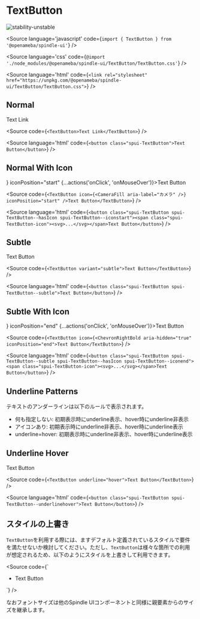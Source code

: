 
# TextButton

<Meta title="TextButton" component={TextButton} />

![stability-unstable](https://img.shields.io/badge/stability-unstable-yellow.svg)

<Source
  language='javascript'
  code={`import { TextButton } from '@openameba/spindle-ui'`}
/>

<Source
  language='css'
  code={`@import './node_modules/@openameba/spindle-ui/TextButton/TextButton.css'`}
/>

<Source
  language='html'
  code={`<link rel="stylesheet" href="https://unpkg.com/@openameba/spindle-ui/TextButton/TextButton.css">`}
/>

## Normal

<Preview withSource="open">
  <Story name="Normal">
    <TextButton {...actions('onClick', 'onMouseOver')}>Text Link</TextButton>
  </Story>
</Preview>

<Source
  code={`
<TextButton>Text Link</TextButton>
  `}
/>

<Source
  language='html'
  code={`
<button class="spui-TextButton">Text Button</button>
  `}
/>

## Normal With Icon

<Preview withSource="open">
  <Story name="NormalWithIcon">
    <TextButton icon={<CameraFill aria-label="カメラ" />} iconPosition="start" {...actions('onClick', 'onMouseOver')}>Text Button</TextButton>
  </Story>
</Preview>

<Source
  code={`
<TextButton icon={<CameraFill aria-label="カメラ" />} iconPosition="start" />Text Button</TextButton>
  `}
/>

<Source
  language='html'
  code={`
<button class="spui-TextButton spui-TextButton--hasIcon spui-TextButton--iconstart"><span class="spui-TextButton-icon"><svg>...</svg></span>Text Button</button>
  `}
/>

## Subtle

<Preview withSource="open">
  <Story name="Subtle">
    <TextButton variant="subtle" {...actions('onClick', 'onMouseOver')}>Text Button</TextButton>
  </Story>
</Preview>

<Source
  code={`
<TextButton variant="subtle">Text Button</TextButton>
  `}
/>

<Source
  language='html'
  code={`
<button class="spui-TextButton spui-TextButton--subtle">Text Button</button>
  `}
/>

## Subtle With Icon

<Preview withSource="open">
  <Story name="SubtleWithIcon">
    <TextButton variant="subtle" icon={<ChevronRightBold aria-hidden="true" />} iconPosition="end" {...actions('onClick', 'onMouseOver')}>Text Button</TextButton>
  </Story>
</Preview>

<Source
  code={`
<TextButton icon={<ChevronRightBold aria-hidden="true" iconPosition="end">Text Button</TextButton>
  `}
/>

<Source
  language='html'
  code={`
<button class="spui-TextButton spui-TextButton--subtle spui-TextButton--hasIcon spui-TextButton--iconend"><span class="spui-TextButton-icon"><svg>...</svg></span>Text Button</button>
  `}
/>

## Underline Patterns

テキストのアンダーラインは以下のルールで表示されます。

- 何も指定しない: 初期表示時にunderline表示、hover時にunderline非表示
- アイコンあり: 初期表示時にunderline非表示、hover時にunderline表示
- underline=hover: 初期表示時にunderline非表示、hover時にunderline表示

## Underline Hover

<Preview withSource="open">
  <Story name="UnderlineHover">
    <TextButton underline="hover" {...actions('onClick', 'onMouseOver')}>Text Button</TextButton>
  </Story>
</Preview>

<Source
  code={`
<TextButton underline="hover">Text Button</TextButton>
  `}
/>

<Source
  language='html'
  code={`
<button class="spui-TextButton spui-TextButton--underlinehover">Text Button</button>
  `}
/>

## スタイルの上書き
`TextButton`を利用する際には、ますデフォルト定義されているスタイルで要件を満たせないか検討してください。ただし、`TextButton`は様々な箇所での利用が想定されるため、以下のようにスタイルを上書きして利用できます。

<Source
  code={`
<style>
  .container {
    --TextButton-color: var(--color-text-medium-emphasis);
    --TextButton-icon-color: var(--color-object-medium-emphasis);
    --TextButton-fontWeight: normal;
  }
</style>
<div class="container">
<ul>
  <li><a class="spui-TextButton">Text Button</a></li>
</ul>
</div>
  `}
/>

なおフォントサイズは他のSpindle UIコンポーネントと同様に親要素からのサイズを継承します。
